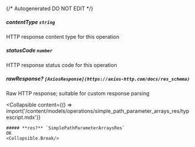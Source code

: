 {/* Autogenerated DO NOT EDIT  */}

##### **contentType** `string`
HTTP response content type for this operation

##### **statusCode** `number`
HTTP response status code for this operation

##### **rawResponse?** `[AxiosResponse](https://axios-http.com/docs/res_schema)`
Raw HTTP response; suitable for custom response parsing

<Collapsible
    content={() => import('/content/models/operations/simple_path_parameter_arrays_res/typescript.mdx')}
>
    ##### **res?** `SimplePathParameterArraysRes`
    OK
    <Collapsible.Break/>
</Collapsible>

